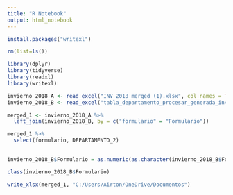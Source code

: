 ---
title: "R Notebook"
output: html_notebook
---

```{r}
install.packages("writexl")

```

```{r}
rm(list=ls())
```

```{r}
library(dplyr)
library(tidyverse)
library(readxl)
library(writexl)
```

```{r}

invierno_2018_A <- read_excel("INV_2018_merged (1).xlsx", col_names = TRUE)
invierno_2018_B <- read_excel("tabla_departamento_procesar_generada_invierno_2018 (1).xlsx", col_names = TRUE)
```

```{r}
merged_1 <- invierno_2018_A %>%
  left_join(invierno_2018_B, by = c("formulario" = "Formulario"))
```

```{r}
merged_1 %>%
  select(formulario, DEPARTAMENTO_2)
  
```

```{r}

invierno_2018_B$Formulario = as.numeric(as.character(invierno_2018_B$Formulario))

```

```{r}
class(invierno_2018_B$Formulario)
```
```{r}
write_xlsx(merged_1, "C:/Users/Airton/OneDrive/Documentos")
```


